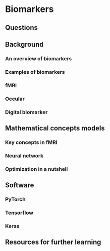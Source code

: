 # Biomarkers {#biomarkers}

## Questions

## Background

### An overview of biomarkers

### Examples of biomarkers

### fMRI

### Occular

### Digital biomarker

## Mathematical concepts models

### Key concepts in fMRI

### Neural network

### Optimization in a nutshell

## Software

### PyTorch

### Tensorflow

### Keras

## Resources for further learning
